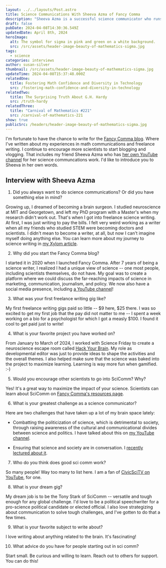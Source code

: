 ```yaml
---
layout: ../../layouts/Post.astro
title: Science Communications With Sheeva Azma of Fancy Comma
description: "Sheeva Azma is a successful science communicator who runs her own freelance business. "
draft: false
pubDate: 2024-04-08T14:30:36.549Z
updatedDate: April 8th, 2024
heroImage:
  alt: The symbol for sigma in pink and green on a white background.
  src: /src/assets/header-image-beauty-of-mathematics-sigma.jpg
tags:
  - science
categories: interviews
author: susan-silver
thumbnail: /src/assets/header-image-beauty-of-mathematics-sigma.jpg
updateTime: 2024-04-08T15:37:48.000Z
relatedOne:
  title: Fostering Math Confidence and Diversity in Technology
  src: /fostering-math-confidence-and-diversity-in-technology
relatedTwo:
  title: The Surprising Truth About G.H. Hardy
  src: /truth-hardy
relatedThree:
  title: "Carnival of Mathematics #221"
  src: /carnival-of-mathematics-221
show: true
publicSrc: /headers/header-image-beauty-of-mathematics-sigma.jpg
---
```



I'm fortunate to have the chance to write for the [Fancy Comma blog](https://fancycomma.com/category/uncategorized/author/suzza-silver/). Where I've written about my experiences in math communications and freelance writing. I continue to encourage more scientists to start blogging and vlogging. That includes my friend Sheeva Azma who has [her own YouTube channel](https://www.youtube.com/@fancycomma) for her science communcations work. I'd like to introduce you to Sheeva in her own words.

## Interview with Sheeva Azma

1. Did you always want to do science communications? Or did you have something else in mind?

Growing up, I dreamed of becoming a brain surgeon. I studied neuroscience at MIT and Georgetown, and left my PhD program with a Master's when my research didn't work out. That's when I got into freelance science writing. At first, I was just writing to pay the bills. I felt very weird working as a writer when all my friends who studied STEM were becoming doctors and scientists. I didn't mean to become a writer, at all, but now I can't imagine myself doing anything else. You can learn more about my journey to science writing in [my Xylom article](https://www.thexylom.com/post/science-writing-was-worth-it-it-just-took-longer-than-i-thought).

2. Why did you start the Fancy Comma blog?

I started it in 2020 when I launched Fancy Comma. After 7 years of being a science writer, I realized I had a unique view of science -- one most people, including scientists themselves, do not have. My goal was to create a platform where we could discuss the far-reaching impacts of science in marketing, communication, journalism, and policy. We now also have a social media presence, including [a YouTube channel](https://www.youtube.com/@fancycomma)!

3. What was your first freelance writing gig like?

My first freelance writing gigs paid so little -- $9 here, $25 there. I was so excited to get my first job that the pay did not matter to me -- I spent a week working on a bio for a psychologist for which I got a measly $100. I found it cool to get paid just to write!

4. What is your favorite project you have worked on?

From January to March of 2024, I worked with Science Friday to create a neuroscience escape room called [Hack Your Brain](https://sciencefriday.com/hackyourbrain). My role as developmental editor was just to provide ideas to shape the activities and the overall themes. I also helped make sure that the science was baked into the project to maximize learning. Learning is way more fun when gamified. :-)

5. Would you encourage other scientists to go into SciComm? Why?

Yes! It's a great way to maximize the impact of your science. Scientists can learn about SciComm on [Fancy Comma's resources page](https://www.fancycomma.com/resources).

6. What is your greatest challenge as a science communicator?

Here are two challenges that have taken up a lot of my brain space lately:

- Combatting the politicization of science, which is detrimental to society, through raising awareness of the cultural and communicational divides between science and politics. I have talked about this on [my YouTube channel](https://www.youtube.com/watch?v=gHhRqWKO-o8).

- Ensuring that science and society are in conversation. I [recently lectured about it](https://www.youtube.com/watch?v=yWhAC7pvPYE&ab_channel=FancyComma).

7. Who do you think does good sci comm work?

So many people! Way too many to list here. I am a fan of [CivicSciTV on YouTube](https://www.youtube.com/@CivicSciTV), for one.

8. What is your dream gig?

My dream job is to be the Tony Stark of SciComm -- versatile and tough enough for any global challenge. I'd love to be a political speechwriter for a pro-science political candidate or elected official. I also love strategizing about communication to solve tough challenges, and I've gotten to do that a few times.

9. What is your favorite subject to write about?

I love writing about anything related to the brain. It's fascinating!

10. What advice do you have for people starting out in sci comm?

Start small. Be curious and willing to learn. Reach out to others for support. You can do this!
